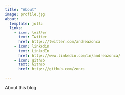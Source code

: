 ```yaml
---
title: "About"
image: profile.jpg
about:
  template: jolla
  links:
    - icon: twitter
      text: Twitter
      href: https://twitter.com/andreazonca
    - icon: linkedin
      text: LinkedIn
      href: https://www.linkedin.com/in/andreazonca/
    - icon: github
      text: Github
      href: https://github.com/zonca

---
```


About this blog
